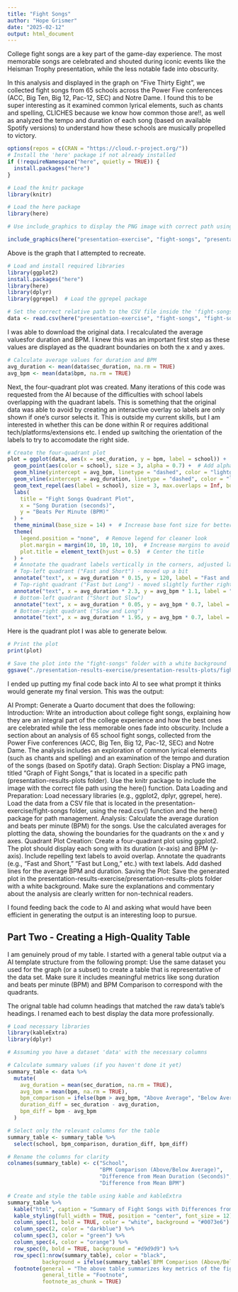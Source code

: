 ```yaml
---
title: "Fight Songs"
author: "Hope Grismer"
date: "2025-02-12"
output: html_document
---
```


College fight songs are a key part of the game-day experience. The most memorable songs are celebrated and shouted during iconic events like the Heisman Trophy presentation, while the less notable fade into obscurity.

In this analysis and displayed in the graph on "Five Thirty Eight", we collected fight songs from 65 schools across the Power Five conferences (ACC, Big Ten, Big 12, Pac-12, SEC) and Notre Dame. I found this to be super interesting as it examined common lyrical elements, such as chants and spelling, CLICHES because we know how common those are!!, as well as analyzed the tempo and duration of each song (based on available Spotify versions) to understand how these schools are musically propelled to victory. 

```r
options(repos = c(CRAN = "https://cloud.r-project.org/"))
# Install the 'here' package if not already installed
if (!requireNamespace("here", quietly = TRUE)) {
  install.packages("here")
}
```


```r
# Load the knitr package
library(knitr)

# Load the here package
library(here)

# Use include_graphics to display the PNG image with correct path using here()

include_graphics(here("presentation-exercise", "fight-songs", "presentation-results-exercise", "presentation-results-plots", "Graph_of_Fight_Songs.png"))

```
Above is the graph that I attempted to recreate. 


```r
# Load and install required libraries
library(ggplot2)
install.packages("here")
library(here)
library(dplyr)
library(ggrepel)  # Load the ggrepel package

# Set the correct relative path to the CSV file inside the 'fight-songs' subfolder
data <- read.csv(here("presentation-exercise", "fight-songs", "fight-songs.csv"))

```

I was able to download the original data. I recalculated the average valuesfor duration and BPM. I knew this was an important first step as these values are displayed as the quadrant boundaries on both the x and y axes.

```r
# Calculate average values for duration and BPM
avg_duration <- mean(data$sec_duration, na.rm = TRUE)
avg_bpm <- mean(data$bpm, na.rm = TRUE)
```

Next, the four-quadrant plot was created. Many iterations of this code was requested from the AI because of the difficulties with school labels overlapping with the quadrant labels. This is something that the original data was able to avoid by creating an interactive overlay so labels are only shown if one's cursor selects it. This is outside my current skills, but I am interested in whether this can be done within R or requires additional tech/platforms/extensions etc. I ended up switching the orientation of the labels to try to accomodate the right side.

```r
# Create the four-quadrant plot 
plot = ggplot(data, aes(x = sec_duration, y = bpm, label = school)) +  # Adjusted column names
  geom_point(aes(color = school), size = 3, alpha = 0.7) +  # Add alpha for transparency, points for each university team
  geom_hline(yintercept = avg_bpm, linetype = "dashed", color = "lightgrey") +  # Light grey horizontal line for average BPM
  geom_vline(xintercept = avg_duration, linetype = "dashed", color = "lightgrey") +  # Light grey vertical line for average duration
  geom_text_repel(aes(label = school), size = 3, max.overlaps = Inf, box.padding = 0.5, force = 10) +  # Repel text labels with more space
  labs(
    title = "Fight Songs Quadrant Plot",
    x = "Song Duration (seconds)",
    y = "Beats Per Minute (BPM)"
  ) +
  theme_minimal(base_size = 14) +  # Increase base font size for better readability
  theme(
    legend.position = "none",  # Remove legend for cleaner look
    plot.margin = margin(10, 10, 10, 10),  # Increase margins to avoid cutting off labels
    plot.title = element_text(hjust = 0.5)  # Center the title
  ) +
  # Annotate the quadrant labels vertically in the corners, adjusted laterally
  # Top-left quadrant ("Fast and Short") - moved up a bit
  annotate("text", x = avg_duration * 0.15, y = 120, label = "Fast and Short", color = "blue", size = 4, angle = 0, fontface = "bold") +  # Moved up slightly
  # Top-right quadrant ("Fast but Long") - moved slightly further right
  annotate("text", x = avg_duration * 2.3, y = avg_bpm * 1.1, label = "Fast but Long", color = "blue", size = 4, angle = 90, fontface = "bold") +  # Bolded text
  # Bottom-left quadrant ("Short but Slow")
  annotate("text", x = avg_duration * 0.05, y = avg_bpm * 0.7, label = "Short but Slow", color = "blue", size = 4, angle = 90, fontface = "bold") +  # Bolded text
  # Bottom-right quadrant ("Slow and Long")
  annotate("text", x = avg_duration * 1.95, y = avg_bpm * 0.7, label = "Slow and Long", color = "blue", size = 4, angle = 90, fontface = "bold")  # Bolded text
```


Here is the quadrant plot I was able to generate below.
```r
# Print the plot
print(plot)

# Save the plot into the "fight-songs" folder with a white background
ggsave("./presentation-results-exercise/presentation-results-plots/fight_song_quadrant_plot.png", plot = plot, width = 10, height = 8, dpi = 300, bg = "white")

```

I ended up putting my final code back into AI to see what prompt it thinks would generate my final version. This was the output:

AI Prompt:
Generate a Quarto document that does the following:
Introduction:
Write an introduction about college fight songs, explaining how they are an integral part of the college experience and how the best ones are celebrated while the less memorable ones fade into obscurity.
Include a section about an analysis of 65 school fight songs, collected from the Power Five conferences (ACC, Big Ten, Big 12, Pac-12, SEC) and Notre Dame. The analysis includes an exploration of common lyrical elements (such as chants and spelling) and an examination of the tempo and duration of the songs (based on Spotify data).
Graph Section:
Display a PNG image, titled “Graph of Fight Songs,” that is located in a specific path (presentation-results-plots folder).
Use the knitr package to include the image with the correct file path using the here() function.
Data Loading and Preparation:
Load necessary libraries (e.g., ggplot2, dplyr, ggrepel, here).
Load the data from a CSV file that is located in the presentation-exercise/fight-songs folder, using the read.csv() function and the here() package for path management.
Analysis:
Calculate the average duration and beats per minute (BPM) for the songs.
Use the calculated averages for plotting the data, showing the boundaries for the quadrants on the x and y axes.
Quadrant Plot Creation:
Create a four-quadrant plot using ggplot2. The plot should display each song with its duration (x-axis) and BPM (y-axis).
Include repelling text labels to avoid overlap.
Annotate the quadrants (e.g., "Fast and Short," "Fast but Long," etc.) with text labels.
Add dashed lines for the average BPM and duration.
Saving the Plot:
Save the generated plot in the presentation-results-exercise/presentation-results-plots folder with a white background.
Make sure the explanations and commentary about the analysis are clearly written for non-technical readers.

I found feeding back the code to AI and asking what would have been efficient in generating the output is an interesting loop to pursue.

## Part Two - Creating a High-Quality Table

I am genuinely proud of my table. I started with a general table output via a AI template structure from the following prompt: Use the same dataset you used for the graph (or a subset) to create a table that is representative of the data set. Make sure it includes meaningful metrics like song duration and beats per minute (BPM) and BPM Comparison to correspond with the quadrants.

The orignal table had column headings that matched the raw data's table's headings. I renamed each to best display the data more professionally. 
```r

# Load necessary libraries
library(kableExtra)
library(dplyr)

# Assuming you have a dataset 'data' with the necessary columns

# Calculate summary values (if you haven't done it yet)
summary_table <- data %>%
  mutate(
    avg_duration = mean(sec_duration, na.rm = TRUE),
    avg_bpm = mean(bpm, na.rm = TRUE),
    bpm_comparison = ifelse(bpm > avg_bpm, "Above Average", "Below Average"),
    duration_diff = sec_duration - avg_duration,
    bpm_diff = bpm - avg_bpm
  )

# Select only the relevant columns for the table
summary_table <- summary_table %>%
  select(school, bpm_comparison, duration_diff, bpm_diff)

# Rename the columns for clarity
colnames(summary_table) <- c("School", 
                             "BPM Comparison (Above/Below Average)", 
                             "Difference from Mean Duration (Seconds)", 
                             "Difference from Mean BPM")

# Create and style the table using kable and kableExtra
summary_table %>%
  kable("html", caption = "Summary of Fight Songs with Differences from the Mean") %>%
  kable_styling(full_width = TRUE, position = "center", font_size = 12) %>%
  column_spec(1, bold = TRUE, color = "white", background = "#0073e6") %>%
  column_spec(2, color = "darkblue") %>%
  column_spec(3, color = "green") %>%
  column_spec(4, color = "orange") %>%
  row_spec(0, bold = TRUE, background = "#d9d9d9") %>%
  row_spec(1:nrow(summary_table), color = "black", 
           background = ifelse(summary_table$`BPM Comparison (Above/Below Average)` == "Above Average", "#e6f7ff", "#ffe6e6")) %>%
  footnote(general = "The above table summarizes key metrics of the fight songs, including their duration, BPM, and how they compare to the average-- both categorically and quantitatively.", 
           general_title = "Footnote", 
           footnote_as_chunk = TRUE)

```


